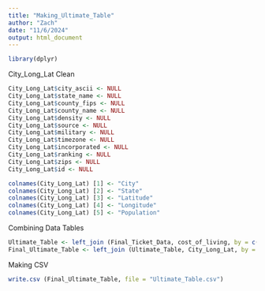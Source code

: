 ```yaml
---
title: "Making_Ultimate_Table"
author: "Zach"
date: "11/6/2024"
output: html_document
---
```


```r
library(dplyr)
```

City_Long_Lat Clean

```r

City_Long_Lat$city_ascii <- NULL
City_Long_Lat$state_name <- NULL
City_Long_Lat$county_fips <- NULL
City_Long_Lat$county_name <- NULL
City_Long_Lat$density <- NULL
City_Long_Lat$source <- NULL
City_Long_Lat$military <- NULL
City_Long_Lat$timezone <- NULL
City_Long_Lat$incorporated <- NULL
City_Long_Lat$ranking <- NULL
City_Long_Lat$zips <- NULL
City_Long_Lat$id <- NULL

```

```r

colnames(City_Long_Lat) [1] <- "City"
colnames(City_Long_Lat) [2] <- "State"
colnames(City_Long_Lat) [3] <- "Latitude"
colnames(City_Long_Lat) [4] <- "Longitude"
colnames(City_Long_Lat) [5] <- "Population"

```


Combining Data Tables

```r
Ultimate_Table <- left_join (Final_Ticket_Data, cost_of_living, by = c("City","State"))
Final_Ultimate_Table <- left_join (Ultimate_Table, City_Long_Lat, by = c("City","State"))
```

Making CSV

```r
write.csv (Final_Ultimate_Table, file = "Ultimate_Table.csv")
```


